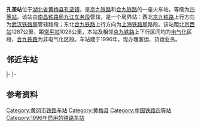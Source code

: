{{Infobox China railway station
|车站名称 = 孔垄站
|图片=201705 Station Building of Konglong Station.jpg
|图片介绍 = 车站站房（2017年5月）
|其他名称 = 
|车站拼音 = Kǒnglǒng Zhàn
|英文名称 = Konglong Railway Station
|车站代码 = 25313<ref>{{cite book|title=中华人民共和国铁路车站代码（GB/T 10302-2010）|publisher=中国标准出版社|year=2010|isbn=155066140495|ignore-isbn-error=true|pages=19}}</ref>
|电报码 = KLG<ref>{{cite book|author=铁道部电子计算技术中心, 铁道部运输局|title=铁路车站站名代码表：TMIS使用|publisher=中国铁道出版社|location=北京|year=1998|isbn=9787113030995|pages=31}}</ref>
|拼音码 = KLO
|车站类型 = 客货运站
|技术性质 = 中间站、局界站
|业务性质 = 客、货运站
|始建时间 = 
|开通运营 = 1996年9月1日
|车站位置=[[湖北省|湖北省]][[黄冈市|黄冈市]][[黄梅县|黄梅县]][[孔垄镇|孔垄镇]]
|坐标 = {{coord|29|53|18.27|N|115|55|27.24|E|display=inline,title}}
|归属=[[南昌铁路局|南昌铁路局]][[九江车务段|九江车务段]]
|线路=[[京九铁路|京九铁路]]、[[合九铁路|合九铁路]]
|车站等级=[[四等站_(中国大陆)|四等站]] 
|月台数目 = 2
|站台面= 3
|股道数目 = 5
|route_map = {{黄冈市铁路车站RDT/孔垄站}}
}}
'''孔垄站'''位于[[湖北省|湖北省]][[黄梅县|黄梅县]][[孔垄镇|孔垄镇]]，是[[京九铁路|京九铁路]]和[[合九铁路|合九铁路]]的一座火车站，等级为[[四等站_(中国)|四等站]]。该站由[[南昌铁路局|南昌铁路局]][[九江车务段|九江车务段]]管辖，是一个局界站：西北[[京九铁路|京九铁路]]上行方向为[[武汉铁路局|武汉铁路局]]管辖路段；东北[[合九铁路|合九铁路]]上行方向为[[上海铁路局|上海铁路局]]路段。该站距[[北京西站|北京西站]]1287公里，距[[常平站|常平站]]1028公里，本站及相邻[[京九铁路|京九铁路]]上下行区间均为[[电气化|电气化]]区段，[[合九铁路|合九铁路]]为非电气化区段。车站建于1996年，现办理客运、货运业务。

==邻近车站==
{{Start rail box|[[中国铁路|中国铁路]]}} 
{{s-inop|[[蔡山站|蔡山站]]|{{站|北京西}}方向}}
{{s-line|[[京九铁路|京九铁路]]<br />← 14km 孔垄站 13km →}}
{{s-inop|[[小池口站|小池口站]]|{{站|常平}}方向}}
|-
{{s-inop|[[濯港站|濯港站]]|合肥方向}}
{{s-line|[[合九铁路|合九铁路]]<br />← 16km 孔垄站 {{0}}{{0}}{{0}}{{0}} {{0}}{{0}} }}
{{terminus}}
|-
{{s-inop|[[黄梅南站|黄梅南站]]|[[合安九客运专线|合安九客运专线]]{{站|合肥西}}方向}}
{{s-line|孔垄联络线<br />←8km 孔垄站{{0}} {{0}}{{0}}{{0}}{{0}}}}
{{terminus}}
{{End box}}

==参考资料==
<!--<ref>{{Cite web|url=http://hps.mee.gov.cn/jsxm/xmsl/201509/W020151102487000439411.pdf|title=新建安庆至九江铁路环境影响报告书|accessdate=2020-10-05|author=|date=2015-09-24|publisher=[[中华人民共和国生态环境部|中华人民共和国生态环境部]]|archive-url=https://web.archive.org/web/20201005171330/http://hps.mee.gov.cn/jsxm/xmsl/201509/W020151102487000439411.pdf|archive-date=2020-10-05|dead-url=no}}</ref>-->
{{commonscat|Konglong Railway Station}}
{{reflist}}
 
{{京九铁路}}
{{合九铁路}}
{{九江车务段}}
[[Category:黄冈市铁路车站|Category:黄冈市铁路车站]]
[[Category:黄梅县|Category:黄梅县]]
[[Category:中国铁路四等站|Category:中国铁路四等站]]
[[Category:1996年启用的铁路车站|Category:1996年启用的铁路车站]]